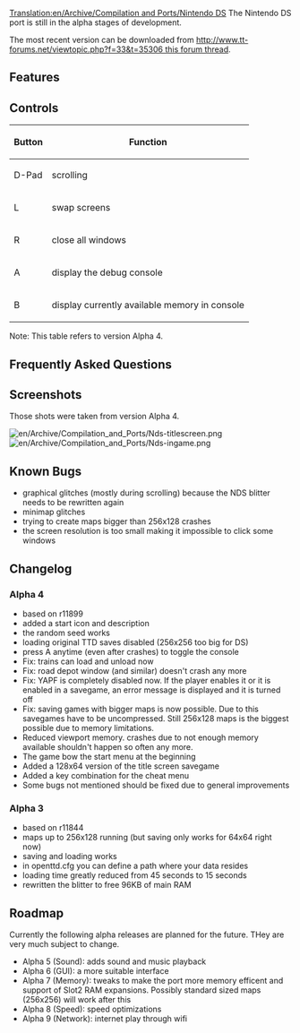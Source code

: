 [[Translation:en/Archive/Compilation and Ports/Nintendo DS]]
The Nintendo DS port is still in the alpha stages of development.

The most recent version can be downloaded from [[http://www.tt-forums.net/viewtopic.php?f=33&t=35306 this forum thread]].

== Features ==

== Controls ==

{|
!Button!!Function
|-
|D-Pad||scrolling
|-
|L||swap screens
|-
|R||close all windows
|-
|A||display the debug console
|-
|B||display currently available memory in console
|}

Note: This table refers to version Alpha 4.

== Frequently Asked Questions == 

== Screenshots ==
Those shots were taken from version Alpha 4.

[[File:en/Archive/Compilation and Ports/Nds-titlescreen.png]] [[File:en/Archive/Compilation and Ports/Nds-ingame.png]]

== Known Bugs ==

* graphical glitches (mostly during scrolling) because the NDS blitter needs to be rewritten again
* minimap glitches
* trying to create maps bigger than 256x128 crashes
* the screen resolution is too small making it impossible to click some windows

== Changelog ==
=== Alpha 4 ===
*  based on r11899
* added a start icon and description
* the random seed works
* loading original TTD saves disabled (256x256 too big for DS)
* press A anytime (even after crashes) to toggle the console
* Fix: trains can load and unload now
* Fix: road depot window (and similar) doesn't crash any more
* Fix: YAPF is completely disabled now. If the player enables it or it is enabled in a savegame, an error message is displayed and it is turned off
* Fix: saving games with bigger maps is now possible. Due to this savegames have to be uncompressed. Still 256x128 maps is the biggest possible due to memory limitations.
* Reduced viewport memory. crashes due to not enough memory available shouldn't happen so often any more.
* The game bow the start menu at the beginning
* Added a 128x64 version of the title screen savegame
* Added a key combination for the cheat menu
* Some bugs not mentioned should be fixed due to general improvements
=== Alpha 3 ===
* based on r11844
* maps up to 256x128 running (but saving only works for 64x64 right now)
* saving and loading works
* in openttd.cfg you can define a path where your data resides
* loading time greatly reduced from 45 seconds to 15 seconds
* rewritten the blitter to free 96KB of main RAM

== Roadmap ==
Currently the following alpha releases are planned for the future. THey are very much subject to change.
* Alpha 5 (Sound): adds sound and music playback 
* Alpha 6 (GUI): a more suitable interface
* Alpha 7 (Memory): tweaks to make the port more memory efficent and support of Slot2 RAM expansions. Possibly standard sized maps (256x256) will work after this
* Alpha 8 (Speed): speed optimizations
* Alpha 9 (Network): internet play through wifi